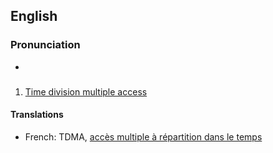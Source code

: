 ==English==

{{wikipedia}}

===Pronunciation===
* {{audio|en-us-TDMA.ogg|Audio (US)}}

==={{abbreviation}}===
{{infl|en|abbreviation}}

# [[time division multiple access|Time division multiple access]]

====Translations====
{{trans-top|time division multiple access}}
* French: TDMA, [[accès multiple à répartition dans le temps]]
{{trans-bottom}}